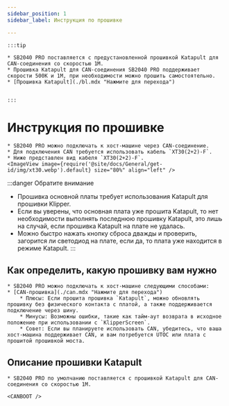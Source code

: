 ```yaml
---
sidebar_position: 1
sidebar_label: Инструкция по прошивке

---
```







    :::tip

    * SB2040 PRO поставляется с предустановленной прошивкой Katapult для CAN-соединения со скоростью 1М.
    * Прошивка Katapult для CAN-соединения SB2040 PRO поддерживает скорости 500K и 1M, при необходимости можно прошить самостоятельно.
    * [Прошивка Katapult](./bl.mdx "Нажмите для перехода")


    :::

# Инструкция по прошивке

    * SB2040 PRO можно подключать к хост-машине через CAN-соединение.
    * Для подключения CAN требуется использовать кабель `XT30(2+2)-F`.
    * Ниже представлен вид кабеля `XT30(2+2)-F`.
    <ImageView image={require('@site/docs/General/get-id/img/xt30.webp').default} size="80%" align="left" />

:::danger Обратите внимание
* Прошивка основной платы требует использования Katapult для прошивки Klipper.
* Если вы уверены, что основная плата уже прошита Katapult, то нет необходимости выполнять последнюю прошивку Katapult, это лишь на случай, если прошивка Katapult на плате не удалась.
* Можно быстро нажать кнопку сброса дважды и проверить, загорится ли светодиод на плате, если да, то плата уже находится в режиме Katapult.
:::

## Как определить, какую прошивку вам нужно

    * SB2040 PRO можно подключать к хост-машине следующими способами:
    * [CAN-прошивка](./can.mdx "Нажмите для перехода")
        * Плюсы: Если прошита прошивка `Katapult`, можно обновлять прошивку без физического контакта с платой, а также поддерживается подключение через шину.
        * Минусы: Возможны ошибки, такие как тайм-аут возврата в исходное положение при использовании с `KlipperScreen`.
        * Совет: Если вы планируете использовать CAN, убедитесь, что ваша хост-машина поддерживает CAN, и вам потребуется UTOC или плата с прошитой прошивкой моста.


## Описание прошивки Katapult

    * SB2040 PRO по умолчанию поставляется с прошивкой Katapult для CAN-соединения со скоростью 1М.
    
    <CANBOOT />